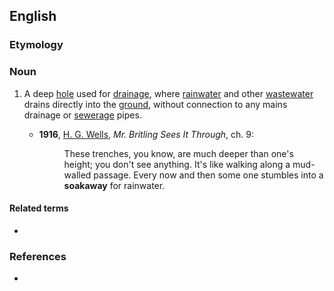 ==English==

===Etymology===
{{compound|en|soak|away}}

===Noun===
{{en-noun}}

# {{lb|en|chiefly|UK}} A deep [[hole]] used for [[drainage]], where [[rainwater]] and other [[wastewater]] drains directly into the [[ground]], without connection to any mains drainage or [[sewerage]] pipes.
#* '''1916''', [[w:H. G. Wells|H. G. Wells]], ''Mr. Britling Sees It Through'', ch. 9:
#*: These trenches, you know, are much deeper than one's height; you don't see anything. It's like walking along a mud-walled passage. Every now and then some one stumbles into a '''soakaway''' for rainwater.

====Related terms====
* {{l|en|soak away}} {{q|verb}}

===References===
* {{R:OneLook}}